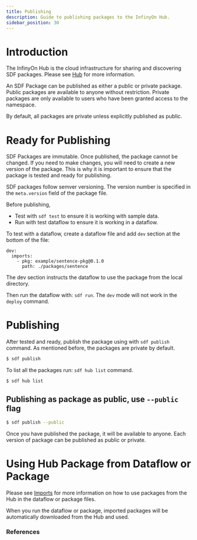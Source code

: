 ```yaml
---
title: Publishing
description: Guide to publishing packages to the InfinyOn Hub.
sidebar_position: 30
---
```


# Introduction

The InfinyOn Hub is the cloud infrastructure for sharing and discovering SDF packages.  Please see [Hub] for more information.

An SDF Package can be published as either a public or private package.  Public packages are available to anyone without restriction.  Private packages are only available to users who have been granted access to the namespace.

By default, all packages are private unless explicitly published as public.



# Ready for Publishing

SDF Packages are immutable.  Once published, the package cannot be changed.  If you need to make changes, you will need to create a new version of the package.  This is why it is important to ensure that the package is tested and ready for publishing.

SDF packages follow semver versioning.  The version number is specified in the `meta.version` field of the package file.

Before publishing,
- Test with `sdf test` to ensure it is working with sample data.
- Run with test dataflow to ensure it is working in a dataflow.

To test with a dataflow, create a dataflow file and add `dev` section at the bottom of the file:
```
dev:
  imports:
    - pkg: example/sentence-pkg@0.1.0
      path: ./packages/sentence
```

The dev section instructs the dataflow to use the package from the local directory.

Then run the dataflow with: `sdf run`. The `dev` mode will not work in the `deploy` command.

# Publishing

After tested and ready, publish the package using with `sdf publish` command.  As mentioned before, the packages are private by default.

```bash
$ sdf publish
```

To list all the packages run: `sdf hub list` command.

```bash
$ sdf hub list
```

## Publishing as package as public, use `--public` flag

```bash
$ sdf publish --public
```

Once you have published the package, it will be available to anyone.  Each version of package can be published as public or private.

# Using Hub Package from Dataflow or Package

Please see [Imports] for more information on how to use packages from the Hub in the dataflow or package files.

When you run the dataflow or package, imported packages will be automatically downloaded from the Hub and used.

### References


[Hub]: /docs/hub/overview
[Imports]: imports.mdx
